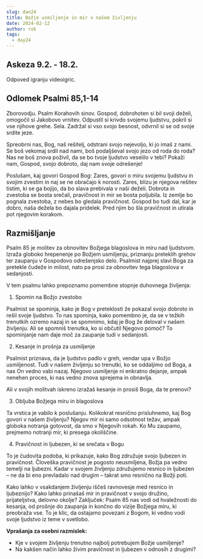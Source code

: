 ```yaml
---
slug: dan24
title: Božje usmiljenje in mir v našem življenju
date: 2024-02-12
author: rok
tags:
  - day24
---
```


## Askeza 9.2. - 18.2.

Odpoved igranju videoigric.

## Odlomek Psalmi 85,1-14

Zborovodju. Psalm Korahovih sinov.
Gospod, dobrohoten si bil svoji deželi,
omogočil si Jakobovo vrnitev.
Odpustil si krivdo svojemu ljudstvu,
pokril si vse njihove grehe. Sela.
Zadržal si vso svojo besnost,
odvrnil si se od svoje srdite jeze.

Spreobrni nas, Bog, naš rešitelj,
odstrani svojo nejevoljo, ki jo imaš z nami.
Se boš vekomaj srdil nad nami,
boš podaljševal svojo jezo od roda do roda?
Nas ne boš znova poživil,
da se bo tvoje ljudstvo veselilo v tebi?
Pokaži nam, Gospod, svojo dobroto,
daj nam svoje odrešenje!

Poslušam, kaj govori Gospod Bog:
Zares, govori o miru
svojemu ljudstvu in svojim zvestim
in naj se ne obračajo k norosti.
Zares, blizu je njegova rešitev tistim, ki se ga bojijo,
da bo slava prebivala v naši deželi.
Dobrota in zvestoba se bosta srečali,
pravičnost in mir se bosta poljubila.
Iz zemlje bo pognala zvestoba,
z nebes bo gledala pravičnost.
Gospod bo tudi dal, kar je dobro,
naša dežela bo dajala pridelek.
Pred njim bo šla pravičnost
in utirala pot njegovim korakom.

## Razmišljanje

Psalm 85 je molitev za obnovitev Božjega blagoslova in miru nad ljudstvom. Izraža globoko hrepenenje po Božjem usmiljenju, priznanju preteklih grehov ter zaupanju v Gospodovo odrešenjsko delo. Psalmist najprej slavi Boga za pretekle čudeže in milost, nato pa prosi za obnovitev tega blagoslova v sedanjosti.

V tem psalmu lahko prepoznamo pomembne stopnje duhovnega življenja:

1. Spomin na Božjo zvestobo

Psalmist se spominja, kako je Bog v preteklosti že pokazal svojo dobroto in rešil svoje ljudstvo. To nas spominja, kako pomembno je, da se v težkih trenutkih ozremo nazaj in se spomnimo, kdaj je Bog že deloval v našem življenju. Ali se spomniš trenutka, ko si občutil Njegovo pomoč? To spominjanje nam daje moč za zaupanje tudi v sedanjosti.

2. Kesanje in prošnja za usmiljenje

Psalmist priznava, da je ljudstvo padlo v greh, vendar upa v Božjo usmiljenost. Tudi v našem življenju so trenutki, ko se oddaljimo od Boga, a nas On vedno vabi nazaj. Njegovo usmiljenje ni enkratno dejanje, ampak nenehen proces, ki nas vedno znova sprejema in obnavlja.

Ali v svojih molitvah iskreno izražaš kesanje in prosiš Boga, da te prenovi?

3. Obljuba Božjega miru in blagoslova

Ta vrstica je vabilo k poslušanju. Kolikokrat resnično prisluhnemo, kaj Bog govori v našem življenju? Njegov mir ni samo odsotnost težav, ampak globoka notranja gotovost, da smo v Njegovih rokah. Ko Mu zaupamo, prejmemo notranji mir, ki presega okoliščine.

4. Pravičnost in ljubezen, ki se srečata v Bogu

To je čudovita podoba, ki prikazuje, kako Bog združuje svojo ljubezen in pravičnost. Človeška pravičnost je pogosto neusmiljena, Božja pa vedno temelji na ljubezni. Kadar v svojem življenju združujemo resnico in ljubezen – ne da bi eno prevladalo nad drugim – takrat smo resnično na Božji poti.

Kako lahko v vsakdanjem življenju iščeš ravnovesje med resnico in ljubeznijo?
Kako lahko prinašaš mir in pravičnost v svojo družino, prijateljstva, delovno okolje?
Zaključek:
Psalm 85 nas vodi od hvaležnosti do kesanja, od prošnje do zaupanja in končno do vizije Božjega miru, ki preobraža vse. To je klic, da ostajamo povezani z Bogom, ki vedno vodi svoje ljudstvo iz teme v svetlobo.

**Vprašanja za osebni razmislek:**

- Kje v svojem življenju trenutno najbolj potrebujem Božje usmiljenje?
- Na kakšen način lahko živim pravičnost in ljubezen v odnosih z drugimi?
